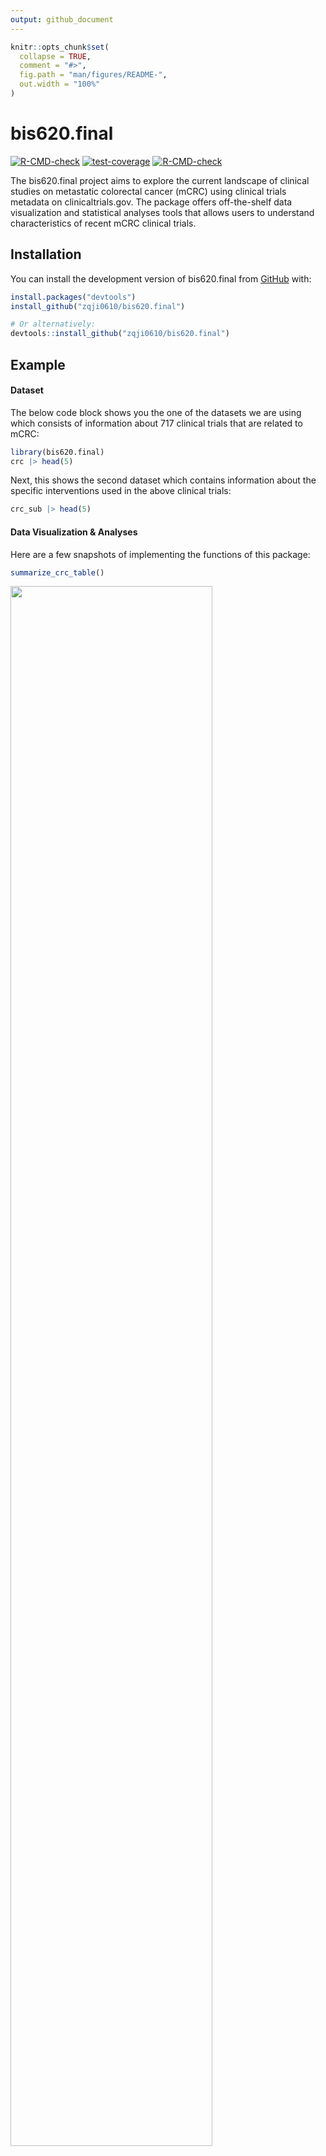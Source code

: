 ```yaml
---
output: github_document
---
```


<!-- README.md is generated from README.Rmd. Please edit that file -->

```r
knitr::opts_chunk$set(
  collapse = TRUE,
  comment = "#>",
  fig.path = "man/figures/README-",
  out.width = "100%"
)
```

# bis620.final

<!-- badges: start -->

[![R-CMD-check](https://github.com/zqji0610/bis620.final/actions/workflows/R-CMD-check.yaml/badge.svg)](https://github.com/zqji0610/bis620.final/actions/workflows/R-CMD-check.yaml) [![test-coverage](https://github.com/zqji0610/bis620.final/actions/workflows/test-coverage.yaml/badge.svg)](https://github.com/zqji0610/bis620.final/actions/workflows/test-coverage.yaml) [![R-CMD-check](https://github.com/zqji0610/bis620.final/actions/workflows/R-CMD-check.yaml/badge.svg)](https://github.com/zqji0610/bis620.final/actions/workflows/R-CMD-check.yaml)

<!-- badges: end -->

The bis620.final project aims to explore the current landscape of clinical studies on metastatic colorectal cancer (mCRC) using clinical trials metadata on clinicaltrials.gov. The package offers off-the-shelf data visualization and statistical analyses tools that allows users to understand characteristics of recent mCRC clinical trials.

## Installation

You can install the development version of bis620.final from [GitHub](https://github.com/) with:

``` r
install.packages("devtools")
install_github("zqji0610/bis620.final")

# Or alternatively:
devtools::install_github("zqji0610/bis620.final")
```

## Example

#### Dataset

The below code block shows you the one of the datasets we are using which consists of information about 717 clinical trials that are related to mCRC:

```r
library(bis620.final)
crc |> head(5) 
```

Next, this shows the second dataset which contains information about the specific interventions used in the above clinical trials:

```r
crc_sub |> head(5)
```

#### Data Visualization & Analyses

Here are a few snapshots of implementing the functions of this package:

``` r
summarize_crc_table()
```

<img src="man/figures/summary_table.png" width="80%"/>

``` r
plot_crc_sankey()
```

<img src="man/figures/sankey_plot.png" width="80%"/>

``` r
plot_intervention_count_time()
```

<img src="man/figures/intervention_count_over_time.png" width="80%"/>

### Statistical Analyses

``` r
enrollment_source_analysis()
```

<img src="man/figures/enrollment_source1.png" width="70%"/>

<img src="man/figures/enrollment_source2.png" width="70%"/>

<img src="man/figures/enrollment_source3.png" width="70%"/>

``` r
enrollment_phase_analysis()
```

<img src="man/figures/enrollment_phase1.png" width="70%"/>

<img src="man/figures/enrollment_phase2.png" width="70%"/>

<img src="man/figures/enrollment_phase3.png" width="70%"/>

``` r
enrollment_duration_analysis()
```

![](man/figures/enrollment_duration1.png){width="70%"}

<img src="man/figures/enrollment_duration2.png" width="70%"/>

### Regression of Duration

``` r
duration_regression_analysis()
```

<img src="man/figures/regression1.png" width="70%"/>

<img src="man/figures/regression2.png" width="70%"/>

<img src="man/figures/regression3.png" width="70%"/>

### Classification of Overall Status

``` r
status_classification()
```

<img src="man/figures/classification1.png" width="70%"/>

<img src="man/figures/classification2.png" width="70%"/>
